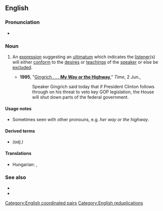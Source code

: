 {{also|my-way-or-the-highway}}
==English==

===Pronunciation===
* {{audio|En-au-my way or the highway.ogg|Audio (AU)|lang=en}}

===Noun===
{{head|en|noun}}

# {{lb|en|chiefly|US|idiomatic}} An [[expression]] suggesting an [[ultimatum]] which indicates the [[listener]](s) will either [[conform]] to the [[desire]]s or [[teaching]]s of the [[speaker]] or else be [[exclude]]d.
#* '''1995''', "[http://www.time.com/time/nation/article/0,8599,3984,00.html Gingrich . . . '''My Way or the Highway''']," ''Time'', 2 Jun.,
#*: Speaker Gingrich said today that if President Clinton follows through on his threat to veto key GOP legislation, the House will shut down parts of the federal government.

====Usage notes====
* Sometimes seen with other pronouns, e.g. ''her way or the highway''.

====Derived terms====
* {{l|en|my-way-or-the-highway}} ''(adj.)''

====Translations====
{{trans-top}}
{{trans-mid}}
* Hungarian: {{t|hu|ha nem tetszik, fel is út, le is út}}, {{t+|hu|megszoksz vagy megszöksz}}
{{trans-bottom}}

===See also===
* {{w|Fit in or fuck off}}
* {{w|My way or the highway}}

[[Category:English coordinated pairs]]
[[Category:English reduplications]]